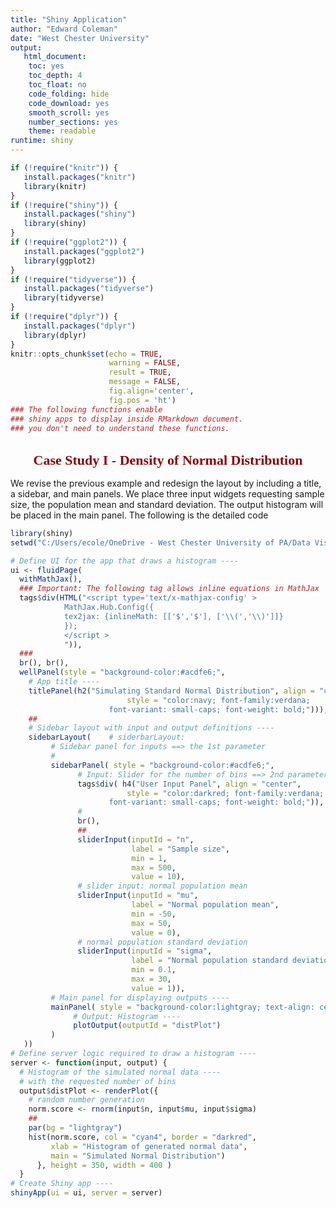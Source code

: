 ---
title: "Shiny Application"
author: "Edward Coleman"
date: "West Chester University"
output:
   html_document: 
    toc: yes
    toc_depth: 4
    toc_float: no
    code_folding: hide
    code_download: yes
    smooth_scroll: yes
    number_sections: yes
    theme: readable
runtime: shiny
---

<style type="text/css">
div#TOC li {
    list-style:none;
    background-image:none;
    background-repeat:none;
    background-position:0;
}

h1.title {
  font-size: 24px;
  font-weight: bold;
  color: DarkRed;
  text-align: center;
}
h4.author { /* Header 4 - and the author and data headers use this too  */
    font-size: 18px;
  font-family: "Times New Roman", Times, serif;
  color: DarkRed;
  text-align: center;
}
h4.date { /* Header 4 - and the author and data headers use this too  */
  font-size: 18px;
  font-family: "Times New Roman", Times, serif;
  color: DarkBlue;
  text-align: center;
}
h1 { /* Header 3 - and the author and data headers use this too  */
    font-size: 22px;
    font-family: "Times New Roman", Times, serif;
    color: darkred;
    text-align: center;
}
h2 { /* Header 3 - and the author and data headers use this too  */
    font-size: 18px;
    font-family: "Times New Roman", Times, serif;
    color: navy;
    text-align: left;
}

h3 { /* Header 3 - and the author and data headers use this too  */
    font-size: 15px;
    font-family: "Times New Roman", Times, serif;
    color: navy;
    text-align: left;
}

h4 { /* Header 4 - and the author and data headers use this too  */
    font-size: 18px;
    font-family: "Times New Roman", Times, serif;
    color: darkred;
    text-align: left;
}
</style>

```{r setup, include=FALSE}
if (!require("knitr")) {
   install.packages("knitr")
   library(knitr)
}
if (!require("shiny")) {
   install.packages("shiny")
   library(shiny)
}
if (!require("ggplot2")) {
   install.packages("ggplot2")
   library(ggplot2)
}
if (!require("tidyverse")) {
   install.packages("tidyverse")
   library(tidyverse)
}
if (!require("dplyr")) {
   install.packages("dplyr")
   library(dplyr)
}
knitr::opts_chunk$set(echo = TRUE,       
                      warning = FALSE,   
                      result = TRUE,   
                      message = FALSE,
                      fig.align='center', 
                      fig.pos = 'ht')
### The following functions enable
### shiny apps to display inside RMarkdown document.
### you don't need to understand these functions.
```



# Case Study I  - Density of Normal Distribution
We revise the previous example and redesign the layout by including a title, a sidebar, and main panels. We place three input widgets requesting sample size, the population mean and standard deviation. The output histogram will be placed in the main panel. The following is the detailed code

```{r}
library(shiny)
setwd("C:/Users/ecole/OneDrive - West Chester University of PA/Data Visualization/Week Eleven (Shiny)")

# Define UI for the app that draws a histogram ----
ui <- fluidPage(
  withMathJax(),
  ### Important: The following tag allows inline equations in MathJax
  tags$div(HTML("<script type='text/x-mathjax-config' >
            MathJax.Hub.Config({
            tex2jax: {inlineMath: [['$','$'], ['\\(','\\)']]}
            });
            </script >
            ")),
  ### 
  br(), br(), 
  wellPanel(style = "background-color:#acdfe6;",  
    # App title ----
    titlePanel(h2("Simulating Standard Normal Distribution", align = "center",
                          style = "color:navy; font-family:verdana; 
                      font-variant: small-caps; font-weight: bold;"))),
    ##
    # Sidebar layout with input and output definitions ----
    sidebarLayout(    # siderbarLayout:       
         # Sidebar panel for inputs ==> the 1st parameter
         #
         sidebarPanel( style = "background-color:#acdfe6;", 
               # Input: Slider for the number of bins ==> 2nd parameter
               tags$div( h4("User Input Panel", align = "center",
                          style = "color:darkred; font-family:verdana; 
                      font-variant: small-caps; font-weight: bold;")),
               #
               br(),
               ##
               sliderInput(inputId = "n",
                           label = "Sample size",
                           min = 1,
                           max = 500,
                           value = 10),
               # slider input: normal population mean
               sliderInput(inputId = "mu",
                           label = "Normal population mean",
                           min = -50,
                           max = 50,
                           value = 0),
               # normal population standard deviation
               sliderInput(inputId = "sigma",
                           label = "Normal population standard deviation",
                           min = 0.1,
                           max = 30,
                           value = 1)),
         # Main panel for displaying outputs ----
         mainPanel( style = "background-color:lightgray; text-align: center;", 
              # Output: Histogram ----
              plotOutput(outputId = "distPlot")
         )
   ))
# Define server logic required to draw a histogram ----
server <- function(input, output) {
  # Histogram of the simulated normal data ----
  # with the requested number of bins
  output$distPlot <- renderPlot({
    # random number generation
    norm.score <- rnorm(input$n, input$mu, input$sigma)
    ##
    par(bg = "lightgray")
    hist(norm.score, col = "cyan4", border = "darkred",
         xlab = "Histogram of generated normal data",
         main = "Simulated Normal Distribution")
      }, height = 350, width = 400 )
  }
# Create Shiny app ----
shinyApp(ui = ui, server = server)
```

